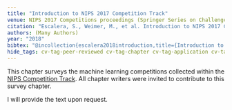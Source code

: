 ```yaml
---
title: "Introduction to NIPS 2017 Competition Track"
venue: NIPS 2017 Competitions proceedings (Springer Series on Challenges in Machine Learning)
citation: "Escalera, S., Weimer, M., et al. Introduction to NIPS 2017 Competition Track. Springer."
authors: (Many Authors)
year: "2018"
bibtex: "@incollection{escalera2018introduction,title={Introduction to NIPS 2017 Competition Track},author={Escalera, Sergio and Weimer, Markus and Burtsev, Mikhail and Malykh, Valentin and Logacheva, Varvara and Lowe, Ryan and Serban, Iulian Vlad and Bengio, Yoshua and Rudnicky, Alexander and Black, Alan W and others},booktitle={The NIPS'17 Competition: Building Intelligent Systems},pages={1--23},year={2018},publisher={Springer}}"
hide_tags: cv-tag-peer-reviewed cv-tag-chapter cv-tag-application cv-tag-competition cv-tag-safety
---
```

This chapter surveys the machine learning competitions collected within the [NIPS Competition Track](https://nips.cc/Conferences/2017/CompetitionTrack). All chapter writers were invited to contribute to this survey chapter.

I will provide the text upon request.
